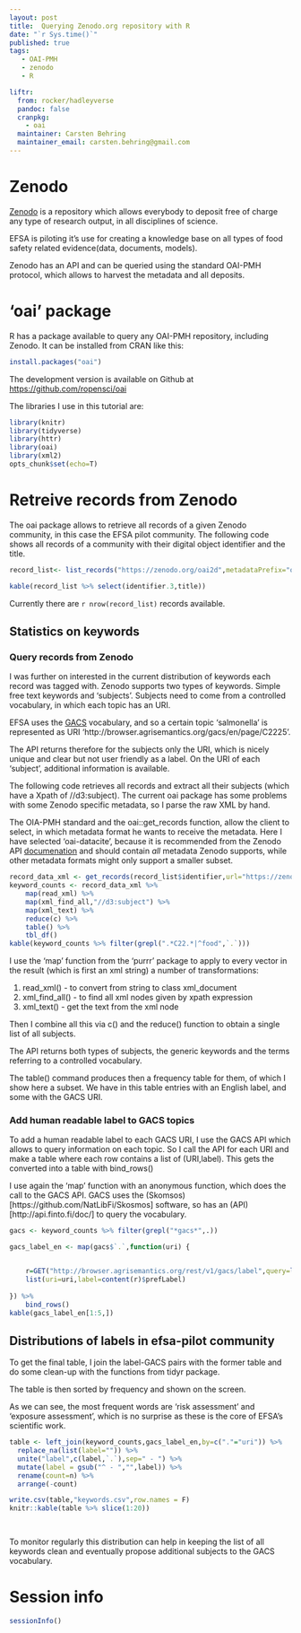 ```yaml
---
layout: post
title:  Querying Zenodo.org repository with R
date: "`r Sys.time()`"
published: true
tags: 
   - OAI-PMH 
   - zenodo
   - R

liftr:
  from: rocker/hadleyverse
  pandoc: false
  cranpkg:
    - oai
  maintainer: Carsten Behring
  maintainer_email: carsten.behring@gmail.com
---
```


# Zenodo 
[Zenodo](http://zenodo.org) is a repository which allows everybody to deposit free of charge any type of research output, in all disciplines of science.

EFSA is piloting it's use for creating a knowledge base on all types of food safety related evidence(data, documents, models).

Zenodo has an API and can be queried using the standard OAI-PMH protocol, which allows to harvest the metadata and all deposits.

# 'oai' package 

R has a package available to query any OAI-PMH repository, including Zenodo.
It can be installed from CRAN like this:

```r
install.packages("oai")
```

The development version is available on Github at 
<https://github.com/ropensci/oai>


The libraries I use in this tutorial are: 
```r
library(knitr)
library(tidyverse)
library(httr)
library(oai)
library(xml2)
opts_chunk$set(echo=T)

```

# Retreive records from Zenodo

The oai package  allows to retrieve all records of a given Zenodo community, in this case the EFSA pilot community.
The following code shows all records of a community with their digital object identifier and the title. 

```r
record_list<- list_records("https://zenodo.org/oai2d",metadataPrefix="oai_datacite",set="user-efsa-pilot")

kable(record_list %>% select(identifier.3,title))

```

Currently there are `r nrow(record_list)` records available.

## Statistics on keywords

### Query records from Zenodo

I was further on interested in the current distribution of keywords each record was tagged with. Zenodo supports two types of keywords. Simple free text keywords and 'subjects'.
Subjects need to come from  a controlled vocabulary, in which each topic has an URI.

EFSA uses the [GACS](http://browser.agrisemantics.org/gacs/en/) vocabulary, and so a certain topic 'salmonella' is represented as URI 'http://browser.agrisemantics.org/gacs/en/page/C2225'.

The API returns therefore for the subjects only the URI, which is nicely unique and clear but not user friendly as a label. On the URI of each 'subject', additional information is available.



The following code retrieves all records and extract all their subjects (which have a Xpath of //d3:subject). The current oai package has some problems with some Zenodo specific metadata,
so I parse the raw XML by hand.

The OIA-PMH standard and the oai::get_records function, allow the client to select, in which metadata format he wants to receive the metadata.
Here I have selected 'oai-datacite', because it is recommended from the 
Zenodo API [documenation](https://zenodo.org/dev#harvest-metadata) and should contain *all* metadata Zenodo supports, while other metadata formats might only support a smaller subset.

```r


record_data_xml <- get_records(record_list$identifier,url="https://zenodo.org/oai2d",prefix="oai_datacite",as="raw")  
keyword_counts <- record_data_xml %>%
    map(read_xml) %>%
    map(xml_find_all,"//d3:subject") %>%
    map(xml_text) %>%
    reduce(c) %>%
    table() %>%
    tbl_df()
kable(keyword_counts %>% filter(grepl(".*C22.*|^food",`.`)))
```

I use the 'map' function from the 'purrr' package to apply to every vector in the result (which is first an xml string) a number of transformations:

1.  read_xml() - to convert from string to class xml_document
2.  xml_find_all() - to find all xml nodes given by xpath expression
3.  xml_text() - get the text from the xml node
 
 Then I combine all this via c() and the reduce() function to obtain a single list of all subjects.
 
 The API returns both types of subjects, the generic keywords and the terms referring to a controlled vocabulary.
 
 The table() command produces then a frequency table for them, of which I show here a subset.
 We have in this table entries with an English label, and some with the GACS URI.
 
### Add human readable label to GACS topics


To add a human readable label to each GACS URI, I use the GACS API which allows to query information on each topic.
So I call the API for each URI and make a table where each row contains a list of (URI,label). This gets the converted into a table with bind_rows()

I use again the 'map' function with an anonymous function, which does the call to the GACS API. GACS uses the (Skomsos)[https://github.com/NatLibFi/Skosmos] software, so has an (API)[http://api.finto.fi/doc/] to query the vocabulary.
                                        
```r
gacs <- keyword_counts %>% filter(grepl("*gacs*",.))

gacs_label_en <- map(gacs$`.`,function(uri) {


    r=GET("http://browser.agrisemantics.org/rest/v1/gacs/label",query=list(uri=uri,lang="en"))
    list(uri=uri,label=content(r)$prefLabel)
    
}) %>%
    bind_rows()
kable(gacs_label_en[1:5,])
```



## Distributions of labels in efsa-pilot community

To get the final table, I join the label-GACS pairs with the former table and do some clean-up with the 
functions from tidyr package.

The table is then sorted by frequency and shown on the screen.

As we can see, the most frequent words are 'risk assessment' and 'exposure assessment', which is no surprise as these is the core of EFSA's
scientific work.

```r

table <- left_join(keyword_counts,gacs_label_en,by=c("."="uri")) %>% 
  replace_na(list(label="")) %>%
  unite("label",c(label,`.`),sep=" - ") %>%
  mutate(label = gsub("^ - ","",label)) %>%
  rename(count=n) %>%
  arrange(-count)

write.csv(table,"keywords.csv",row.names = F)
knitr::kable(table %>% slice(1:20))

    
```

To monitor regularly this distribution can help in keeping the list of all keywords clean and eventually propose additional subjects to the GACS vocabulary.


# Session info
```r
sessionInfo()
```


